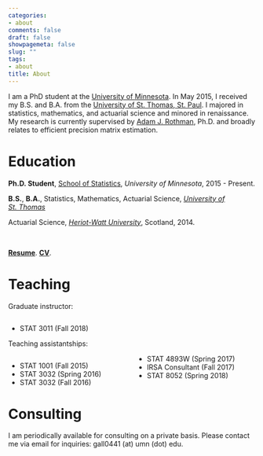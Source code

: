 ```yaml
---
categories:
- about
comments: false
draft: false
showpagemeta: false
slug: ""
tags:
- about
title: About
---
```


I am a PhD student at the [University of Minnesota](https://cla.umn.edu/statistics). In May 2015, I received my B.S. and B.A. from the [University of St. Thomas, St. Paul](https://www.stthomas.edu/). I majored in statistics, mathematics, and actuarial science and minored in renaissance. My research is currently supervised by [Adam J. Rothman](http://users.stat.umn.edu/~arothman/), Ph.D. and broadly relates to efficient precision matrix estimation.


# Education

**Ph.D. Student**, [School of Statistics](https://cla.umn.edu/statistics), *University of Minnesota*, 2015 - Present.

**B.S.**, **B.A.**, Statistics, Mathematics, Actuarial Science, [*University of St. Thomas*](https://www.stthomas.edu/)

Actuarial Science, [*Heriot-Watt University*](margin-bottom: 20px;), Scotland, 2014.

<br>

[**Resume**](images/WebsiteResume.pdf). [**CV**](images/CV.pdf).


# Teaching

Graduate instructor:

<style>
  .col2 {
    columns: 2 200px;         /* number of columns and width in pixels*/
    -webkit-columns: 2 200px; /* chrome, safari */
    -moz-columns: 2 200px;    /* firefox */
  }
</style>


<div class="col2">
- STAT 3011 (Fall 2018)
</div>


Teaching assistantships:


<style>
  .col2 {
    columns: 2 200px;         /* number of columns and width in pixels*/
    -webkit-columns: 2 200px; /* chrome, safari */
    -moz-columns: 2 200px;    /* firefox */
  }
</style>


<div class="col2">
- STAT 1001 (Fall 2015)
- STAT 3032 (Spring 2016)
- STAT 3032 (Fall 2016)
- STAT 4893W (Spring 2017)
- IRSA Consultant (Fall 2017)
- STAT 8052 (Spring 2018)
</div>


# Consulting

I am periodically available for consulting on a private basis. Please contact me via email for inquiries: gall0441 (at) umn (dot) edu.
